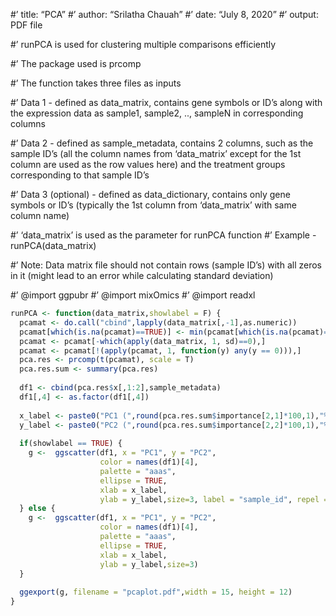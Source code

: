 #' title: "PCA"
#' author: "Srilatha Chauah"
#' date: "July 8, 2020"
#' output: PDF file

#' runPCA is used for clustering multiple comparisons efficiently

#' The package used is prcomp

#' The function takes three files as inputs

#' Data 1 - defined as data_matrix, contains gene symbols or ID's along with the expression data as sample1, sample2, .., sampleN in corresponding columns

#' Data 2 - defined as sample_metadata, contains 2 columns, such as the sample ID's (all the column names from 'data_matrix' except for the 1st column are used as the row values here) and the treatment groups corresponding to that sample ID's

#' Data 3 (optional) - defined as data_dictionary, contains only gene symbols or ID's (typically the 1st column from 'data_matrix' with same column name)

#' 'data_matrix' is used as the parameter for runPCA function
#' Example - runPCA(data_matrix)

#' Note: Data matrix file should not contain rows (sample ID's) with all zeros in it (might lead to an error while calculating standard deviation)

#' @import ggpubr
#' @import mixOmics
#' @import readxl

```{r}
runPCA <- function(data_matrix,showlabel = F) {
  pcamat <- do.call("cbind",lapply(data_matrix[,-1],as.numeric))
  pcamat[which(is.na(pcamat)==TRUE)] <- min(pcamat[which(is.na(pcamat)==FALSE)])
  pcamat <- pcamat[-which(apply(data_matrix, 1, sd)==0),]
  pcamat <- pcamat[!(apply(pcamat, 1, function(y) any(y == 0))),]
  pca.res <- prcomp(t(pcamat), scale = T)
  pca.res.sum <- summary(pca.res)
  
  df1 <- cbind(pca.res$x[,1:2],sample_metadata)
  df1[,4] <- as.factor(df1[,4])
  
  x_label <- paste0("PC1 (",round(pca.res.sum$importance[2,1]*100,1),"%)")
  y_label <- paste0("PC2 (",round(pca.res.sum$importance[2,2]*100,1),"%)")
  
  if(showlabel == TRUE) {
    g <-  ggscatter(df1, x = "PC1", y = "PC2",
                    color = names(df1)[4],
                    palette = "aaas",
                    ellipse = TRUE,
                    xlab = x_label,
                    ylab = y_label,size=3, label = "sample_id", repel = T)
  } else {
    g <-  ggscatter(df1, x = "PC1", y = "PC2",
                    color = names(df1)[4],
                    palette = "aaas",
                    ellipse = TRUE,
                    xlab = x_label,
                    ylab = y_label,size=3)
  }
  
  ggexport(g, filename = "pcaplot.pdf",width = 15, height = 12)
}
```

